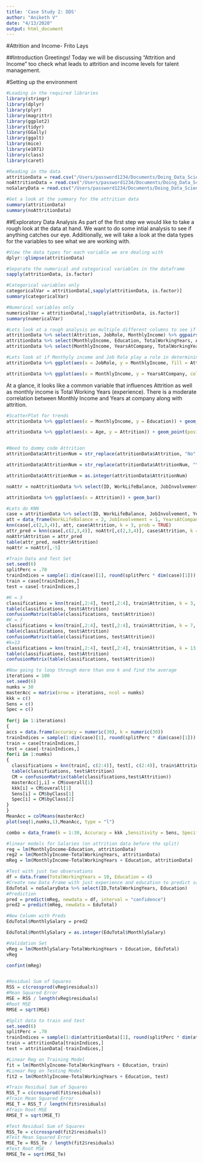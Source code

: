 ```yaml
---
title: 'Case Study 2: DDS'
author: "Aniketh V"
date: "4/13/2020"
output: html_document
---
```


#Attrition and Income- Frito Lays

##Introduction
Greetings! Today we will be discussing "Attrition and Income" too check what leads to attrition and income levels for talent management. 

#Setting up the environment
```r
#Loading in the required libraries
library(stringr)
library(dplyr)
library(plyr)
library(magrittr)
library(ggplot2)
library(tidyr)
library(GGally)
library(ggalt)
library(mice)
library(e1071)
library(class)
library(caret)

#Reading in the data
attritionData = read.csv("/Users/password1234/Documents/Doing_Data_Science/MSDS_6306_Doing-Data-Science/Unit\ 14\ and\ 15\ Case\ Study\ 2/CaseStudy2-data.csv", header = TRUE)
noAttritionData = read.csv("/Users/password1234/Documents/Doing_Data_Science/MSDS_6306_Doing-Data-Science/Unit\ 14\ and\ 15\ Case\ Study\ 2/CaseStudy2CompSet\ No\ Attrition.csv", header = TRUE)
noSalaryData = read.csv("/Users/password1234/Documents/Doing_Data_Science/MSDS_6306_Doing-Data-Science/Unit\ 14\ and\ 15\ Case\ Study\ 2/CaseStudy2CompSet\ No\ Salary.csv", header = TRUE)

#Get a look at the summary for the attrition data
summary(attritionData)
summary(noAttritionData)
```

##Exploratory Data Analysis
As part of the first step we would like to take a rough look at the data at hand. We want to do some intial analysis to see if anything catches our eye. Additionally, we will take a look at the data types for the variables to see what we are working with.
```r
#View the data types for each variable we are dealing with
dplyr::glimpse(attritionData)

#Separate the numerical and categorical variables in the dataframe
sapply(attritionData, is.factor)

#Categorical variables only
categoricalVar = attritionData[,sapply(attritionData, is.factor)] 
summary(categoricalVar)

#Numerical variables only
numericalVar = attritionData[,!sapply(attritionData, is.factor)]
summary(numericalVar)

#Lets look at a rough analysis on multiple different columns to see if we can figure something out
attritionData %>% select(Attrition, JobRole, MonthlyIncome) %>% ggpairs(aes(color = Attrition))
attritionData %>% select(MonthlyIncome, Education, TotalWorkingYears, Attrition) %>% ggpairs(mapping = aes(color = Attrition)) + ggtitle("Monthly Income vs Education, Experience, and Attrition")
attritionData %>% select(MonthlyIncome, YearsAtCompany, TotalWorkingYears, YearsInCurrentRole, OverTime) %>% ggpairs(mapping = aes(color = OverTime)) + ggtitle("Monthly Income vs Years in Industry by Overtime")

#Lets look at if Monthyly income and Job Role play a role in determining Attrition
attritionData %>% ggplot(aes(x = JobRole, y = MonthlyIncome, fill = Attrition)) + geom_bar(stat = "identity", width = .5) + labs(title = "Income", subtitle = "along with Attrition") + theme(axis.text.x = element_text(angle = 65, vjust = 0.6))

attritionData %>% ggplot(aes(x = MonthlyIncome, y = YearsAtCompany, color = JobRole)) + geom_point(position = "jitter")
```
At a glance, it looks like a common variable that influences Attrition as well as monthly income is Total Working Years (experience). There is a moderate correlation between Monthly Income and Years at company along with attrition.

```r
#ScatterPlot for trends
attritionData %>% ggplot(aes(x = MonthlyIncome, y = Education)) + geom_point(position = "jitter")

attritionData %>% ggplot(aes(x = Age, y = Attrition)) + geom_point(position = "jitter")


#Need to dummy code Attrition
attritionData$AttritionNum = str_replace(attritionData$Attrition, "No", "0")

attritionData$AttritionNum = str_replace(attritionData$AttritionNum, "Yes", "1")

attritionData$AttritionNum = as.integer(attritionData$AttritionNum)

noAttr = noAttritionData %>% select(ID, WorkLifeBalance, JobInvolvement, YearsAtCompany)

attritionData %>% ggplot(aes(x = Attrition)) + geom_bar()

#Lets do KNN
case = attritionData %>% select(ID, WorkLifeBalance, JobInvolvement, YearsAtCompany, Attrition)
att = data_frame(WorkLifeBalance = 2, JobInvolvement = 1, YearsAtCompany = 5)
knn(case[,c(2,3,4)], att, case$Attrition, k = 3, prob = TRUE)
attr_pred = knn(case[,c(2,3,4)], noAttr[,c(2,3,4)], case$Attrition, k = 19, prob = TRUE)
noAttr$Attrition = attr_pred
table(attr_pred, noAttr$Attrition)
noAttr = noAttr[,-5]

#Train Data and Test Set
set.seed(6)
splitPerc = .70
trainIndices = sample(1:dim(case)[1], round(splitPerc * dim(case)[1]))
train = case[trainIndices,]
test = case[-trainIndices,]

#K = 3
classifications = knn(train[,2:4], test[,2:4], train$Attrition, k = 3, prob = TRUE)
table(classifications, test$Attrition)
confusionMatrix(table(classifications, test$Attrition))
#K = 7
classifications = knn(train[,2:4], test[,2:4], train$Attrition, k = 7, prob = TRUE)
table(classifications, test$Attrition)
confusionMatrix(table(classifications, test$Attrition))
#k=13
classifications = knn(train[,2:4], test[,2:4], train$Attrition, k = 13, prob = TRUE)
table(classifications, test$Attrition)
confusionMatrix(table(classifications, test$Attrition))

#Now going to loop through more than one k and find the average
iterations = 100
set.seed(6)
numks = 30
masterAcc = matrix(nrow = iterations, ncol = numks)
kkk = c()
Sens = c()
Spec = c()
  
for(j in 1:iterations)
{
accs = data.frame(accuracy = numeric(30), k = numeric(30))
trainIndices = sample(1:dim(case)[1], round(splitPerc * dim(case)[1]))
train = case[trainIndices,]
test = case[-trainIndices,]
for(i in 1:numks)
{
  classifications = knn(train[, c(2:4)], test[, c(2:4)], train$Attrition, prob = TRUE, k = i)
  table(classifications, test$Attrition)
  CM = confusionMatrix(table(classifications,test$Attrition))
  masterAcc[j,i] = CM$overall[1]
  kkk[i] = CM$overall[1]
  Sens[i] = CM$byClass[1]
  Spec[i] = CM$byClass[2]
}
}
MeanAcc = colMeans(masterAcc)
plot(seq(1,numks,1),MeanAcc, type = "l")

combo = data_frame(k = 1:30, Accuracy = kkk ,Sensitivity = Sens, Specificity = Spec, MeanAcc)

```



```r
#linear models for Salaries (on attrition data before the split)
reg = lm(MonthlyIncome~Education, attritionData)
reg2 = lm(MonthlyIncome~TotalWorkingYears, attritionData)
mReg = lm(MonthlyIncome~TotalWorkingYears + Education, attritionData)

#Test with just two observations
df = data.frame(TotalWorkingYears = 10, Education = 4)
#Create new Data Frame with just experience and education to predict salary for each person
EduTotal = noSalaryData %>% select(ID,TotalWorkingYears, Education)
#Prediction
pred = predict(mReg, newdata = df, interval = "confidence")
pred2 = predict(mReg, newdata = EduTotal)

#New Column with Preds
EduTotal$MonthlySalary = pred2

EduTotal$MonthlySalary = as.integer(EduTotal$MonthlySalary)

#Validation Set
vReg = lm(MonthlySalary~TotalWorkingYears + Education, EduTotal)
vReg

confint(mReg)


#Residual Sum of Squares
RSS = c(crossprod(vReg$residuals))
#Mean Squared Error
MSE = RSS / length(vReg$residuals)
#Root MSE
RMSE = sqrt(MSE)
```

```r
#Split data to train and test
set.seed(6)
splitPerc = .70
trainIndices = sample(1:dim(attritionData)[1], round(splitPerc * dim(attritionData)[1]))
train = attritionData[trainIndices,]
test = attritionData[-trainIndices,]

#Linear Reg on Training Model
fit = lm(MonthlyIncome~TotalWorkingYears + Education, train)
#Linear Reg on Testing Model
fit2 = lm(MonthlyIncome~TotalWorkingYears + Education, test)

#Train Residual Sum of Squares
RSS_T = c(crossprod(fit$residuals))
#Train Mean Squared Error
MSE_T = RSS_T / length(fit$residuals)
#Train Root MSE
RMSE_T = sqrt(MSE_T)

#Test Residual Sum of Squares
RSS_Te = c(crossprod(fit2$residuals))
#Test Mean Squared Error
MSE_Te = RSS_Te / length(fit2$residuals)
#Test Root MSE
RMSE_Te = sqrt(MSE_Te)
```